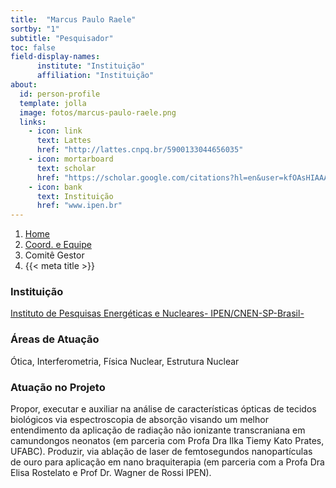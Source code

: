 ```yaml
---
title:  "Marcus Paulo Raele"
sortby: "1"
subtitle: "Pesquisador"
toc: false
field-display-names:
      institute: "Instituição"
      affiliation: "Instituição"
about:
  id: person-profile
  template: jolla
  image: fotos/marcus-paulo-raele.png
  links:
    - icon: link
      text: Lattes
      href: "http://lattes.cnpq.br/5900133044656035"
    - icon: mortarboard
      text: scholar
      href: "https://scholar.google.com/citations?hl=en&user=kfOAsHIAAAAJ"
    - icon: bank
      text: Instituição
      href: "www.ipen.br"
---
```


```{=html}
<nav aria-label="breadcrumb">
  <ol class="breadcrumb">
    <li class="breadcrumb-item"><a href="../../index.html">Home</a></li>
    <li class="breadcrumb-item"><a href="../coord-equipe.html">Coord. e Equipe</a></li>
    <li class="breadcrumb-item active">Comitê Gestor</li>
    <li class="breadcrumb-item active" aria-current="page">{{< meta title >}}</li>
  </ol>
</nav>
```
:::{#person-profile}
:::

### Instituição

[Instituto de Pesquisas Energéticas e Nucleares- IPEN/CNEN-SP-Brasil-](www.ipen.br)

### Áreas de Atuação

Ótica, Interferometria, Física Nuclear, Estrutura Nuclear

### Atuação no Projeto

Propor, executar e auxiliar na análise de características ópticas de tecidos biológicos via espectroscopia de absorção visando um melhor entendimento da aplicação de radiação não ionizante transcraniana em camundongos neonatos (em parceria com Profa Dra Ilka Tiemy Kato Prates, UFABC). Produzir, via ablação de laser de femtosegundos nanopartículas de ouro para aplicação em nano braquiterapia (em parceria com a Profa Dra Elisa Rostelato e Prof Dr. Wagner de Rossi IPEN).

